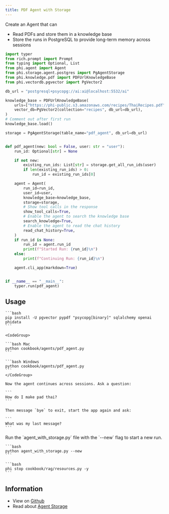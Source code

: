 ```yaml
---
title: PDF Agent with Storage
---
```


Create an Agent that can

- Read PDFs and store them in a knowledge base
- Store the runs in PostgreSQL to provide long-term memory across sessions

```python cookbook/agents/pdf_agent.py
import typer
from rich.prompt import Prompt
from typing import Optional, List
from phi.agent import Agent
from phi.storage.agent.postgres import PgAgentStorage
from phi.knowledge.pdf import PDFUrlKnowledgeBase
from phi.vectordb.pgvector import PgVector2

db_url = "postgresql+psycopg://ai:ai@localhost:5532/ai"

knowledge_base = PDFUrlKnowledgeBase(
    urls=["https://phi-public.s3.amazonaws.com/recipes/ThaiRecipes.pdf"],
    vector_db=PgVector2(collection="recipes", db_url=db_url),
)
# Comment out after first run
knowledge_base.load()

storage = PgAgentStorage(table_name="pdf_agent", db_url=db_url)


def pdf_agent(new: bool = False, user: str = "user"):
    run_id: Optional[str] = None

    if not new:
        existing_run_ids: List[str] = storage.get_all_run_ids(user)
        if len(existing_run_ids) > 0:
            run_id = existing_run_ids[0]

    agent = Agent(
        run_id=run_id,
        user_id=user,
        knowledge_base=knowledge_base,
        storage=storage,
        # Show tool calls in the response
        show_tool_calls=True,
        # Enable the agent to search the knowledge base
        search_knowledge=True,
        # Enable the agent to read the chat history
        read_chat_history=True,
    )
    if run_id is None:
        run_id = agent.run_id
        print(f"Started Run: {run_id}\n")
    else:
        print(f"Continuing Run: {run_id}\n")

    agent.cli_app(markdown=True)


if __name__ == "__main__":
    typer.run(pdf_agent)
```

## Usage

<Steps>
  <Snippet file="create-venv-step.mdx" />

  <Snippet file="run-pgvector-step.mdx" />

  <Step title="Install libraries">

    ```bash
    pip install -U pgvector pypdf "psycopg[binary]" sqlalchemy openai phidata
    ```

  </Step>

  <Step title="Run the agent">

    <CodeGroup>

    ```bash Mac
    python cookbook/agents/pdf_agent.py
    ```

    ```bash Windows
    python cookbook/agents/pdf_agent.py
    ```
    </CodeGroup>

    Now the agent continues across sessions. Ask a question:

    ```
    How do I make pad thai?
    ```

    Then message `bye` to exit, start the app again and ask:

    ```
    What was my last message?
    ```

  </Step>
  <Step title="Start a new run">
    Run the `agent_with_storage.py` file with the `--new` flag to start a new run.

    ```bash
    python agent_with_storage.py --new
    ```

  </Step>
  <Step title="Stop PgVector">

    ```bash
    phi stop cookbook/rag/resources.py -y
    ```

  </Step>
</Steps>

## Information

- View on [Github](https://github.com/phidatahq/phidata/tree/main/cookbook/agents/pdf_agent.py)
- Read about [Agent Storage](/agents/storage)